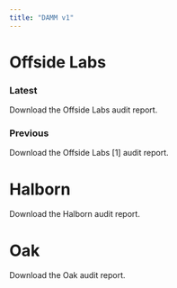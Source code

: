 ```yaml
---
title: "DAMM v1"
---
```


# Offside Labs

### Latest

<CardGroup cols={1}>
  <Card title="Download Offside Labs Audit" icon="file-pdf" iconType="solid" href="https://drive.google.com/uc?export=download&id=1jnU08lTPLA3XRio_2H6ZwKg9ItxUoCK-">
    Download the Offside Labs audit report.
  </Card>
</CardGroup>


### Previous

<CardGroup cols={1}>
  <Card title="Download Offside Labs Audit [1]" icon="file-pdf" iconType="solid" href="https://drive.google.com/uc?export=download&id=1mBh2oDshmWxbxhGYCHKdw06KoZYgzgZh">
    Download the Offside Labs [1] audit report.
  </Card>
</CardGroup>


# Halborn

<CardGroup cols={1}>
  <Card title="Download Halborn Audit" icon="file-pdf" iconType="solid" href="https://drive.google.com/uc?export=download&id=1YXNKC9lBA4ydgY9ccHWdWRQ2qHv8XMkJ">
    Download the Halborn audit report.
  </Card>
</CardGroup>

# Oak

<CardGroup cols={1}>
  <Card title="Download Oak Audit" icon="file-pdf" iconType="solid" href="https://drive.google.com/uc?export=download&id=1fa1a7b8HlDH9uFFCSrgMgZiUxd-tP71z">
    Download the Oak audit report.
  </Card>
</CardGroup>

